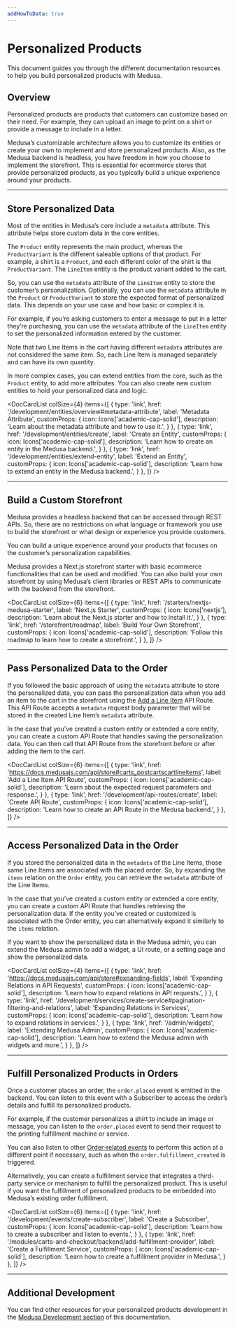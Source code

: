 ```yaml
---
addHowToData: true
---
```



# Personalized Products

This document guides you through the different documentation resources to help you build personalized products with Medusa.

## Overview

Personalized products are products that customers can customize based on their need. For example, they can upload an image to print on a shirt or provide a message to include in a letter.

Medusa’s customizable architecture allows you to customize its entities or create your own to implement and store personalized products. Also, as the Medusa backend is headless, you have freedom in how you choose to implement the storefront. This is essential for ecommerce stores that provide personalized products, as you typically build a unique experience around your products.

---

## Store Personalized Data

Most of the entities in Medusa’s core include a `metadata` attribute. This attribute helps store custom data in the core entities.

The `Product` entity represents the main product, whereas the `ProductVariant` is the different saleable options of that product. For example, a shirt is a `Product`, and each different color of the shirt is the `ProductVariant`. The `LineItem` entity is the product variant added to the cart.

So, you can use the `metadata` attribute of the `LineItem` entity to store the customer’s personalization. Optionally, you can use the `metadata` attribute in the `Product` or `ProductVariant` to store the expected format of personalized data. This depends on your use case and how basic or complex it is.

For example, if you’re asking customers to enter a message to put in a letter they’re purchasing, you can use the `metadata` attribute of the `LineItem` entity to set the personalized information entered by the customer.

Note that two Line Items in the cart having different `metadata` attributes are not considered the same item. So, each Line Item is managed separately and can have its own quantity.

In more complex cases, you can extend entities from the core, such as the `Product` entity, to add more attributes. You can also create new custom entities to hold your personalized data and logic.

<DocCardList colSize={4} items={[
  {
    type: 'link',
    href: '/development/entities/overview#metadata-attribute',
    label: 'Metadata Attribute',
    customProps: {
      icon: Icons['academic-cap-solid'],
      description: 'Learn about the metadata attribute and how to use it.',
    }
  },
  {
    type: 'link',
    href: '/development/entities/create',
    label: 'Create an Entity',
    customProps: {
      icon: Icons['academic-cap-solid'],
      description: 'Learn how to create an entity in the Medusa backend.',
    }
  },
  {
    type: 'link',
    href: '/development/entities/extend-entity',
    label: 'Extend an Entity',
    customProps: {
      icon: Icons['academic-cap-solid'],
      description: 'Learn how to extend an entity in the Medusa backend.',
    }
  },
]} />

---

## Build a Custom Storefront

Medusa provides a headless backend that can be accessed through REST APIs. So, there are no restrictions on what language or framework you use to build the storefront or what design or experience you provide customers.

You can build a unique experience around your products that focuses on the customer’s personalization capabilities.

Medusa provides a Next.js storefront starter with basic ecommerce functionalities that can be used and modified. You can also build your own storefront by using Medusa’s client libraries or REST APIs to communicate with the backend from the storefront.

<DocCardList colSize={6} items={[
  {
    type: 'link',
    href: '/starters/nextjs-medusa-starter',
    label: 'Next.js Starter',
    customProps: {
      icon: Icons['nextjs'],
      description: 'Learn about the Next.js starter and how to install it.',
    }
  },
  {
    type: 'link',
    href: '/storefront/roadmap',
    label: 'Build Your Own Storefront',
    customProps: {
      icon: Icons['academic-cap-solid'],
      description: 'Follow this roadmap to learn how to create a storefront.',
    }
  },
]} />

---

## Pass Personalized Data to the Order

If you followed the basic approach of using the `metadata` attribute to store the personalized data, you can pass the personalization data when you add an item to the cart in the storefront using the [Add a Line Item](https://docs.medusajs.com/api/store#carts_postcartscartlineitems) API Route. This API Route accepts a `metadata` request body parameter that will be stored in the created Line Item’s `metadata` attribute.

In the case that you’ve created a custom entity or extended a core entity, you can create a custom API Route that handles saving the personalization data. You can then call that API Route from the storefront before or after adding the item to the cart.

<DocCardList colSize={6} items={[
  {
    type: 'link',
    href: 'https://docs.medusajs.com/api/store#carts_postcartscartlineitems',
    label: 'Add a Line Item API Route',
    customProps: {
      icon: Icons['academic-cap-solid'],
      description: 'Learn about the expected request parameters and response.',
    }
  },
  {
    type: 'link',
    href: '/development/api-routes/create',
    label: 'Create API Route',
    customProps: {
      icon: Icons['academic-cap-solid'],
      description: 'Learn how to create an API Route in the Medusa backend.',
    }
  },
]} />

---

## Access Personalized Data in the Order

If you stored the personalized data in the `metadata` of the Line Items, those same Line Items are associated with the placed order. So, by expanding the `items` relation on the `Order` entity, you can retrieve the `metadata` attribute of the Line Items.

In the case that you’ve created a custom entity or extended a core entity, you can create a custom API Route that handles retrieving the personalization data. If the entity you’ve created or customized is associated with the Order entity, you can alternatively expand it similarly to the `items` relation.

If you want to show the personalized data in the Medusa admin, you can extend the Medusa admin to add a widget, a UI route, or a setting page and show the personalized data.

<DocCardList colSize={4} items={[
  {
    type: 'link',
    href: 'https://docs.medusajs.com/api/store#expanding-fields',
    label: 'Expanding Relations in API Requests',
    customProps: {
      icon: Icons['academic-cap-solid'],
      description: 'Learn how to expand relations in API requests.',
    }
  },
  {
    type: 'link',
    href: '/development/services/create-service#pagination-filtering-and-relations',
    label: 'Expanding Relations in Services',
    customProps: {
      icon: Icons['academic-cap-solid'],
      description: 'Learn how to expand relations in services.',
    }
  },
  {
    type: 'link',
    href: '/admin/widgets',
    label: 'Extending Medusa Admin',
    customProps: {
      icon: Icons['academic-cap-solid'],
      description: 'Learn how to extend the Medusa admin with widgets and more.',
    }
  },
]} />

---

## Fulfill Personalized Products in Orders

Once a customer places an order, the `order.placed` event is emitted in the backend. You can listen to this event with a Subscriber to access the order’s details and fulfill its personalized products.

For example, if the customer personalizes a shirt to include an image or message, you can listen to the `order.placed` event to send their request to the printing fulfillment machine or service.

You can also listen to other [Order-related events](../development/events/events-list.md#order-events) to perform this action at a different point if necessary, such as when the `order.fulfillment_created` is triggered.

Alternatively, you can create a fulfillment service that integrates a third-party service or mechanism to fulfill the personalized product. This is useful if you want the fulfillment of personalized products to be embedded into Medusa’s existing order fulfillment.

<DocCardList colSize={6} items={[
  {
    type: 'link',
    href: '/development/events/create-subscriber',
    label: 'Create a Subscriber',
    customProps: {
      icon: Icons['academic-cap-solid'],
      description: 'Learn how to create a subscriber and listen to events.',
    }
  },
  {
    type: 'link',
    href: '/modules/carts-and-checkout/backend/add-fulfillment-provider',
    label: 'Create a Fulfillment Service',
    customProps: {
      icon: Icons['academic-cap-solid'],
      description: 'Learn how to create a fulfillment provider in Medusa.',
    }
  },
]} />

---

## Additional Development

You can find other resources for your personalized products development in the [Medusa Development section](../development/overview.mdx) of this documentation.
